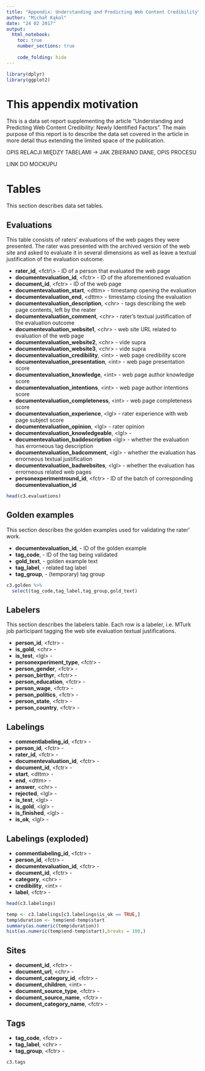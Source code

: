```yaml
---
title: "Appendix: Understanding and Predicting Web Content Credibility"
author: "Michał Kąkol"
date: "24 02 2017"
output:
  html_notebook:
    toc: true
    number_sections: true
    
    code_folding: hide
---
```

```R
library(dplyr)
library(ggplot2)
```

# This appendix motivation

This is a data set report supplementing the article "Understanding and Predicting Web Content Credibility: Newly Identified Factors". The main purpose of this report is to describe the data set covered in the article in more detail thus extending the limited space of the publication.

OPIS RELACJI MIĘDZY TABELAMI
 -> JAK ZBIERANO DANE, OPIS PROCESU

LINK DO MOCKUPU 

# Tables

This section describes data set tables.

## Evaluations

This table consists of raters' evaluations of the web pages they were presented. The rater was presented with the archived version of the web site and asked to evaluate it in several dimensions as well as leave a textual justification of the evaluation outcome.

* **rater_id**, \<fctr\\> - ID of a person that evaluated the web page
* **documentevaluation_id**, \<fctr\> - ID of the aforementioned evaluation
* **document_id**, \<fctr\> - ID of the web page
* **documentevaluation_start**, \<dttm\> - timestamp opening the evaluation
* **documentevaluation_end**, \<dttm\> - timestamp closing the evaluation
* **documentevaluation_description**, \<chr\> -  tags describing the web page contents, left by the reater
* **documentevaluation_comment**, \<chr\> - rater's textual justification of the evaluation outcome
* **documentevaluation_website1**, \<chr\> - web site URL related to evaluation of the web page
* **documentevaluation_website2**, \<chr\> - vide supra
* **documentevaluation_website3**, \<chr\> - vide supra
* **documentevaluation_credibility**, \<int\> - web page credibility score
* **documentevaluation_presentation**, \<int\> - web page presentation score
* **documentevaluation_knowledge**, \<int\> - web page author knowledge score
* **documentevaluation_intentions**, \<int\> - web page author intentions score
* **documentevaluation_completeness**, \<int\> - web page completeness score
* **documentevaluation_experience**, \<lgl\> - rater experience with web page subject score
* **documentevaluation_opinion**, \<lgl\> - rater opinion 
* **documentevaluation_knowledgeable**, \<lgl\> - 
* **documentevaluation_baddescription** \<lgl\> - whether the evaluation has errorneous tag description
* **documentevaluation_badcomment**, \<lgl\> - whether the evaluation has errorneous textual justification
* **documentevaluation_badwebsites**, \<lgl\> - whether the evaluation has errorneous related web pages
* **personexperimentround_id**, \<fctr\> - ID of the batch of corresponding **documentevaluation_id**

```r
head(c3.evaluations)
```

## Golden examples

This section describes the golden examples used for validating the rater' work.

* **documentevaluation_id**, <fctr> - ID of the golden example
* **tag_code**, <fctr> - ID of the tag being validated
* **gold_text**, <chr> - golden example text
* **tag_label**, <chr> - related tag label
* **tag_group**, <fctr> - (temporary) tag group

```R
c3.golden %>%
  select(tag_code,tag_label,tag_group,gold_text)
```

## Labelers

This section describes the labelers table. Each row is a labeler, i.e. MTurk job participant tagging the web site evaluation textual justifications.

* **person_id**, \<fctr\> - 
* **is_gold**, \<chr\> - 
* **is_test**, \<lgl\> - 
* **personexperiment_type**, \<fctr\> - 
* **person_gender**, \<fctr\> - 
* **person_birthyr**, \<fctr\> - 
* **person_education**, \<fctr\> - 
* **person_wage**, \<fctr\> - 
* **person_politics**, \<fctr\> - 
* **person_state**, \<fctr\> - 
* **person_country**, \<fctr\> - 

## Labelings

* **commentlabeling_id**, \<fctr\> - 
* **person_id**, \<fctr\> - 
* **rater_id**, \<fctr\> - 
* **documentevaluation_id**, \<fctr\> - 
* **document_id**, \<fctr\> - 
* **start**, \<dttm\> - 
* **end**, \<dttm\> - 
* **answer**, \<chr\> - 
* **rejected**, \<lgl\> - 
* **is_test**, \<lgl\> - 
* **is_gold**, \<lgl\> - 
* **is_finished**, \<lgl\> - 
* **is_ok**, \<lgl\> - 


## Labelings (exploded)

* **commentlabeling_id**, \<fctr\> - 
* **person_id**, \<fctr\> - 
* **documentevaluation_id**, \<fctr\> - 
* **document_id**, \<fctr\> - 
* **category**, \<chr\> - 
* **credibility**, \<int\> - 
* **label**, \<fctr\> - 

```r
head(c3.labelings)
```

```r
temp <- c3.labelings[c3.labelings$is_ok == TRUE,]
temp$duration <- temp$end-temp$start
summary(as.numeric(temp$duration))
hist(as.numeric(temp$end-temp$start),breaks = 100,)
```

## Sites

* **document_id**, \<fctr\> - 
* **document_url**, \<chr\> - 
* **document_category_id**, \<fctr\> - 
* **document_children**, \<int\> - 
* **document_source_type**, \<fctr\> - 
* **document_source_name**, \<fctr\> - 
* **document_category_name**, \<fctr\> - 

## Tags

* **tag_code**, \<fctr\> - 
* **tag_label**, \<chr\> - 
* **tag_group**, \<fctr\> - 

```r
c3.tags
```


